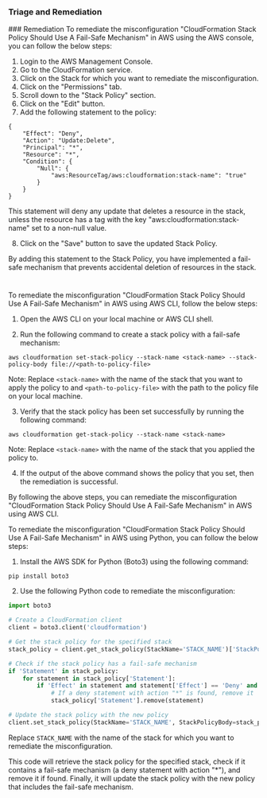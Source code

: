 
### Triage and Remediation
<Tabs>
<Tab title='Remediation'>
### Remediation

<AccordionGroup>
<Accordion title='Using Console' defaultOpen='true'>
To remediate the misconfiguration "CloudFormation Stack Policy Should Use A Fail-Safe Mechanism" in AWS using the AWS console, you can follow the below steps:

1. Login to the AWS Management Console.
2. Go to the CloudFormation service.
3. Click on the Stack for which you want to remediate the misconfiguration.
4. Click on the "Permissions" tab.
5. Scroll down to the "Stack Policy" section.
6. Click on the "Edit" button.
7. Add the following statement to the policy:

```
{
    "Effect": "Deny",
    "Action": "Update:Delete",
    "Principal": "*",
    "Resource": "*",
    "Condition": {
        "Null": {
            "aws:ResourceTag/aws:cloudformation:stack-name": "true"
        }
    }
}
```

This statement will deny any update that deletes a resource in the stack, unless the resource has a tag with the key "aws:cloudformation:stack-name" set to a non-null value.

8. Click on the "Save" button to save the updated Stack Policy.

By adding this statement to the Stack Policy, you have implemented a fail-safe mechanism that prevents accidental deletion of resources in the stack.

#
</Accordion>

<Accordion title='Using CLI'>
To remediate the misconfiguration "CloudFormation Stack Policy Should Use A Fail-Safe Mechanism" in AWS using AWS CLI, follow the below steps:

1. Open the AWS CLI on your local machine or AWS CLI shell.

2. Run the following command to create a stack policy with a fail-safe mechanism:

```
aws cloudformation set-stack-policy --stack-name <stack-name> --stack-policy-body file://<path-to-policy-file>
```

Note: Replace `<stack-name>` with the name of the stack that you want to apply the policy to and `<path-to-policy-file>` with the path to the policy file on your local machine.

3. Verify that the stack policy has been set successfully by running the following command:

```
aws cloudformation get-stack-policy --stack-name <stack-name>
```

Note: Replace `<stack-name>` with the name of the stack that you applied the policy to.

4. If the output of the above command shows the policy that you set, then the remediation is successful.

By following the above steps, you can remediate the misconfiguration "CloudFormation Stack Policy Should Use A Fail-Safe Mechanism" in AWS using AWS CLI.
</Accordion>

<Accordion title='Using Python'>
To remediate the misconfiguration "CloudFormation Stack Policy Should Use A Fail-Safe Mechanism" in AWS using Python, you can follow the below steps:

1. Install the AWS SDK for Python (Boto3) using the following command:
```
pip install boto3
```

2. Use the following Python code to remediate the misconfiguration:
```python
import boto3

# Create a CloudFormation client
client = boto3.client('cloudformation')

# Get the stack policy for the specified stack
stack_policy = client.get_stack_policy(StackName='STACK_NAME')['StackPolicyBody']

# Check if the stack policy has a fail-safe mechanism
if 'Statement' in stack_policy:
    for statement in stack_policy['Statement']:
        if 'Effect' in statement and statement['Effect'] == 'Deny' and 'Action' in statement and statement['Action'] == '*':
            # If a deny statement with action "*" is found, remove it
            stack_policy['Statement'].remove(statement)

# Update the stack policy with the new policy
client.set_stack_policy(StackName='STACK_NAME', StackPolicyBody=stack_policy)
```

Replace `STACK_NAME` with the name of the stack for which you want to remediate the misconfiguration.

This code will retrieve the stack policy for the specified stack, check if it contains a fail-safe mechanism (a deny statement with action "*"), and remove it if found. Finally, it will update the stack policy with the new policy that includes the fail-safe mechanism.
</Accordion>

</AccordionGroup>
</Tab>
</Tabs>
